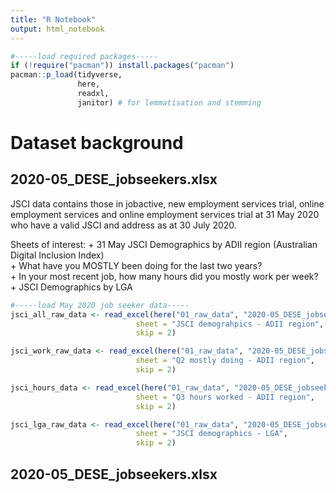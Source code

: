 ---
title: "R Notebook"
output: html_notebook
---

```{r, echo = TRUE, message = FALSE, warning = FALSE}  
#-----load required packages-----  
if (!require("pacman")) install.packages("pacman")
pacman::p_load(tidyverse,
               here,
               readxl,
               janitor) # for lemmatisation and stemming    
```

# Dataset background  

## 2020-05_DESE_jobseekers.xlsx  

JSCI data contains those in jobactive, new employment services trial, online employment services and online employment services trial at 31 May 2020 who have a valid JSCI and address as at 30 July 2020.

Sheets of interest:
+ 31 May JSCI Demographics by ADII region (Australian Digital Inclusion Index)   
+ What have you MOSTLY been doing for the last two years?  
+ In your most recent job, how many hours did you mostly work per week?  
+ JSCI Demographics by LGA  

```{r}
#-----load May 2020 job seeker data-----
jsci_all_raw_data <- read_excel(here("01_raw_data", "2020-05_DESE_jobseekers.xlsx"),
                            sheet = "JSCI demograhpics - ADII region", 
                            skip = 2) 

jsci_work_raw_data <- read_excel(here("01_raw_data", "2020-05_DESE_jobseekers.xlsx"),
                            sheet = "Q2 mostly doing - ADII region", 
                            skip = 2)

jsci_hours_data <- read_excel(here("01_raw_data", "2020-05_DESE_jobseekers.xlsx"),
                            sheet = "Q3 hours worked - ADII region", 
                            skip = 2)

jsci_lga_raw_data <- read_excel(here("01_raw_data", "2020-05_DESE_jobseekers.xlsx"),
                            sheet = "JSCI demographics - LGA", 
                            skip = 2)
```


## 2020-05_DESE_jobseekers.xlsx    
```{r}

```

